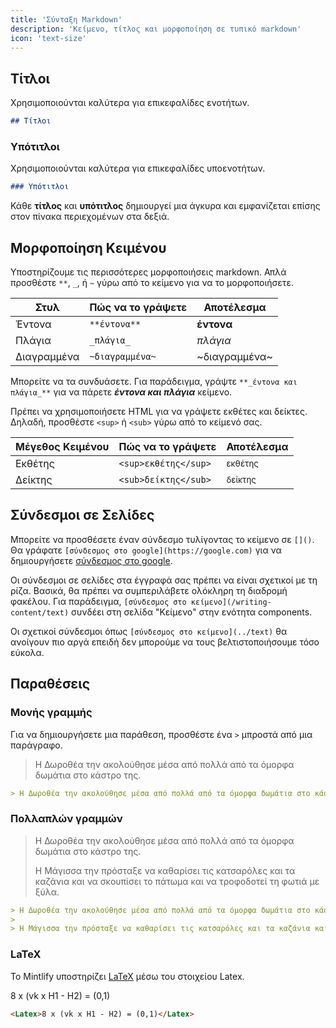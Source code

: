 ```yaml
---
title: 'Σύνταξη Markdown'
description: 'Κείμενο, τίτλος και μορφοποίηση σε τυπικό markdown'
icon: 'text-size'
---
```


## Τίτλοι

Χρησιμοποιούνται καλύτερα για επικεφαλίδες ενοτήτων.

```md
## Τίτλοι
```

### Υπότιτλοι

Χρησιμοποιούνται καλύτερα για επικεφαλίδες υποενοτήτων.

```md
### Υπότιτλοι
```

<Tip>

Κάθε **τίτλος** και **υπότιτλος** δημιουργεί μια άγκυρα και εμφανίζεται επίσης στον πίνακα περιεχομένων στα δεξιά.

</Tip>

## Μορφοποίηση Κειμένου

Υποστηρίζουμε τις περισσότερες μορφοποιήσεις markdown. Απλά προσθέστε `**`, `_`, ή `~` γύρω από το κείμενο για να το μορφοποιήσετε.

| Στυλ          | Πώς να το γράψετε | Αποτέλεσμα      |
| ------------- | ----------------- | --------------- |
| Έντονα        | `**έντονα**`      | **έντονα**      |
| Πλάγια        | `_πλάγια_`        | _πλάγια_        |
| Διαγραμμένα   | `~διαγραμμένα~`   | ~διαγραμμένα~   |

Μπορείτε να τα συνδυάσετε. Για παράδειγμα, γράψτε `**_έντονα και πλάγια_**` για να πάρετε **_έντονα και πλάγια_** κείμενο.

Πρέπει να χρησιμοποιήσετε HTML για να γράψετε εκθέτες και δείκτες. Δηλαδή, προσθέστε `<sup>` ή `<sub>` γύρω από το κείμενό σας.

| Μέγεθος Κειμένου | Πώς να το γράψετε        | Αποτέλεσμα             |
| --------------- | ------------------------ | --------------------- |
| Εκθέτης         | `<sup>εκθέτης</sup>`     | <sup>εκθέτης</sup>     |
| Δείκτης         | `<sub>δείκτης</sub>`     | <sub>δείκτης</sub>     |

## Σύνδεσμοι σε Σελίδες

Μπορείτε να προσθέσετε έναν σύνδεσμο τυλίγοντας το κείμενο σε `[]()`. Θα γράφατε `[σύνδεσμος στο google](https://google.com)` για να δημιουργήσετε [σύνδεσμος στο google](https://google.com).

Οι σύνδεσμοι σε σελίδες στα έγγραφά σας πρέπει να είναι σχετικοί με τη ρίζα. Βασικά, θα πρέπει να συμπεριλάβετε ολόκληρη τη διαδρομή φακέλου. Για παράδειγμα, `[σύνδεσμος στο κείμενο](/writing-content/text)` συνδέει στη σελίδα "Κείμενο" στην ενότητα components.

Οι σχετικοί σύνδεσμοι όπως `[σύνδεσμος στο κείμενο](../text)` θα ανοίγουν πιο αργά επειδή δεν μπορούμε να τους βελτιστοποιήσουμε τόσο εύκολα.

## Παραθέσεις

### Μονής γραμμής

Για να δημιουργήσετε μια παράθεση, προσθέστε ένα `>` μπροστά από μια παράγραφο.

> Η Δωροθέα την ακολούθησε μέσα από πολλά από τα όμορφα δωμάτια στο κάστρο της.

```md
> Η Δωροθέα την ακολούθησε μέσα από πολλά από τα όμορφα δωμάτια στο κάστρο της.
```

### Πολλαπλών γραμμών

> Η Δωροθέα την ακολούθησε μέσα από πολλά από τα όμορφα δωμάτια στο κάστρο της.
>
> Η Μάγισσα την πρόσταξε να καθαρίσει τις κατσαρόλες και τα καζάνια και να σκουπίσει το πάτωμα και να τροφοδοτεί τη φωτιά με ξύλα.

```md
> Η Δωροθέα την ακολούθησε μέσα από πολλά από τα όμορφα δωμάτια στο κάστρο της.
>
> Η Μάγισσα την πρόσταξε να καθαρίσει τις κατσαρόλες και τα καζάνια και να σκουπίσει το πάτωμα και να τροφοδοτεί τη φωτιά με ξύλα.
```

### LaTeX

Το Mintlify υποστηρίζει [LaTeX](https://www.latex-project.org) μέσω του στοιχείου Latex.

<Latex>8 x (vk x H1 - H2) = (0,1)</Latex>

```md
<Latex>8 x (vk x H1 - H2) = (0,1)</Latex>
```